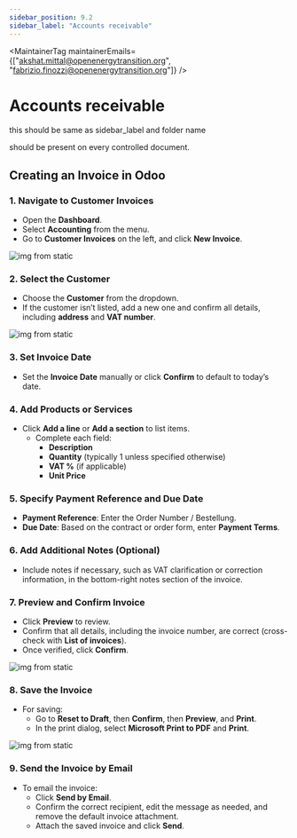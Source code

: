 ```yaml
---
sidebar_position: 9.2
sidebar_label: "Accounts receivable"
---
```



<MaintainerTag maintainerEmails={["akshat.mittal@openenergytransition.org", "fabrizio.finozzi@openenergytransition.org"]} />

# Accounts receivable
this should be same as sidebar_label and folder name

<ControlledDocBanner />

should be present on every controlled document.

## Creating an Invoice in Odoo

### 1. Navigate to Customer Invoices
- Open the **Dashboard**.
- Select **Accounting** from the menu.
- Go to **Customer Invoices** on the left, and click **New Invoice**.

 ![img from static](/img/Odoo1_new_invoice.png)

### 2. Select the Customer
- Choose the **Customer** from the dropdown.
- If the customer isn’t listed, add a new one and confirm all details, including **address** and **VAT number**.

![img from static](/img/Odoo2_add_detail.png)

### 3. Set Invoice Date
- Set the **Invoice Date** manually or click **Confirm** to default to today’s date.

### 4. Add Products or Services
- Click **Add a line** or **Add a section** to list items.
   - Complete each field: 
     - **Description**
     - **Quantity** (typically 1 unless specified otherwise)
     - **VAT %** (if applicable)
     - **Unit Price**

### 5. Specify Payment Reference and Due Date
- **Payment Reference**: Enter the Order Number / Bestellung.
- **Due Date**: Based on the contract or order form, enter **Payment Terms**.

### 6. Add Additional Notes (Optional)
- Include notes if necessary, such as VAT clarification or correction information, in the bottom-right notes section of the invoice.

### 7. Preview and Confirm Invoice
- Click **Preview** to review.
- Confirm that all details, including the invoice number, are correct (cross-check with **List of invoices**).
- Once verified, click **Confirm**.

![img from static](img/Odoo3_Confirm.png)

### 8. Save the Invoice
- For saving:
   - Go to **Reset to Draft**, then **Confirm**, then **Preview**, and **Print**.
   - In the print dialog, select **Microsoft Print to PDF** and **Print**.

![img from static](img/Odoo4_final.png)

### 9. Send the Invoice by Email
- To email the invoice:
   - Click **Send by Email**.
   - Confirm the correct recipient, edit the message as needed, and remove the default invoice attachment.
   - Attach the saved invoice and click **Send**.
